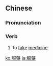 {{also|服药}}
==Chinese==
{{zh-forms|s=服药}}

===Pronunciation===
{{zh-pron
|m=fúyào
|c=fuk6 joek6
|mn=ho̍k-io̍h
|cat=v
}}

===Verb===
{{zh-verb}}

# to [[take]] [[medicine]]

[[ko:服藥]]
[[ja:服藥]]